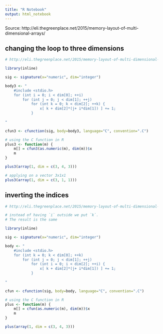 ```yaml
---
title: "R Notebook"
output: html_notebook
---
```


Source: http://eli.thegreenplace.net/2015/memory-layout-of-multi-dimensional-arrays/



## changing the loop to three dimensions

```r
# http://eli.thegreenplace.net/2015/memory-layout-of-multi-dimensional-arrays/

library(inline)

sig <- signature(x="numeric", dim="integer")

body3 <- "
    #include <stdio.h>
    for (int i = 0; i < dim[0]; ++i)
        for (int j = 0; j < dim[1]; ++j)
            for (int k = 0; k < dim[2]; ++k) {
                x[ k + dim[2]*(j+ i*dim[1]) ] += 1;
            }
        
"

cfun3 <- cfunction(sig, body=body3, language="C", convention=".C")

# using the C function in R
plus3 <- function(m) {
    m[] = cfun3(as.numeric(m), dim(m))$x
    m
}

plus3(array(1, dim = c(3, 4, 3)))
```


```r
# applying on a vector 3x1x1
plus3(array(1, dim = c(3, 1, 1)))
```


## inverting the indices



```r
# http://eli.thegreenplace.net/2015/memory-layout-of-multi-dimensional-arrays/

# instead of having `i` outside we put `k`.
# The result is the same

library(inline)

sig <- signature(x="numeric", dim="integer")

body <- "
    #include <stdio.h>
    for (int k = 0; k < dim[0]; ++k)
        for (int j = 0; j < dim[1]; ++j)
            for (int i = 0; i < dim[2]; ++i) {
                x[ k + dim[2]*(j+ i*dim[1]) ] += 1;
            }
        
"

cfun <- cfunction(sig, body=body, language="C", convention=".C")

# using the C function in R
plus <- function(m) {
    m[] = cfun(as.numeric(m), dim(m))$x
    m
}

plus(array(1, dim = c(3, 4, 3)))
```



